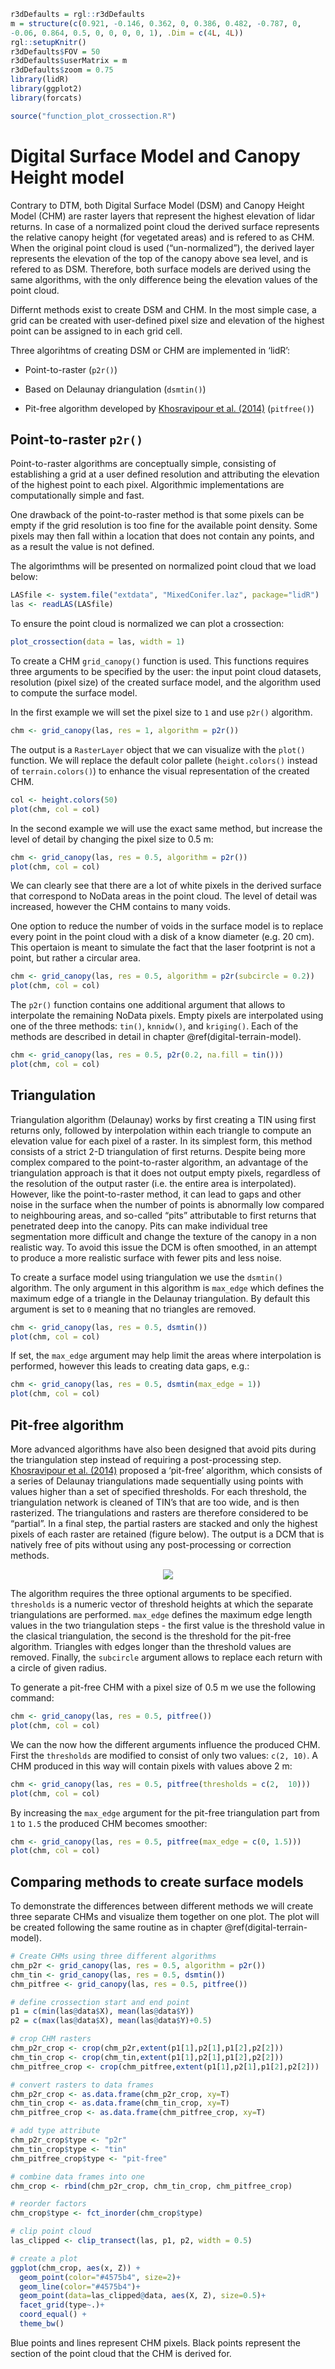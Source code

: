 ```r
r3dDefaults = rgl::r3dDefaults
m = structure(c(0.921, -0.146, 0.362, 0, 0.386, 0.482, -0.787, 0, 
-0.06, 0.864, 0.5, 0, 0, 0, 0, 1), .Dim = c(4L, 4L))
rgl::setupKnitr()
r3dDefaults$FOV = 50
r3dDefaults$userMatrix = m
r3dDefaults$zoom = 0.75
library(lidR)
library(ggplot2)
library(forcats)

source("function_plot_crossection.R")

```



# Digital Surface Model and Canopy Height model


Contrary to DTM, both Digital Surface Model (DSM) and Canopy Height Model (CHM) are raster layers that represent the highest elevation of lidar returns. In case of a normalized point cloud the derived surface represents the relative canopy height (for vegetated areas) and is refered to as CHM. When the original point cloud is used ("un-normalized"), the derived layer represents the elevation of the top of the canopy above sea level, and is refered to as DSM. Therefore, both surface models are derived using the same algorithms, with the only difference being the elevation values of the point cloud.

Differnt methods exist to create DSM and CHM. In the most simple case, a grid can be created with user-defined pixel size and elevation of the highest point can be assigned to in each grid cell. 


Three algorihtms of creating DSM or CHM are implemented in 'lidR':

* Point-to-raster (`p2r()`)

* Based on Delaunay driangulation (`dsmtin()`)

* Pit-free algorithm developed by [Khosravipour et al. (2014)](https://www.ingentaconnect.com/content/asprs/pers/2014/00000080/00000009/art00003?crawler=true) (`pitfree()`)


## Point-to-raster `p2r()`

Point-to-raster algorithms are conceptually simple, consisting of establishing a grid at a user defined resolution and attributing the elevation of the highest point to each pixel. Algorithmic implementations are computationally simple and fast.

One drawback of the point-to-raster method is that some pixels can be empty if the grid resolution is too fine for the available point density. Some pixels may then fall within a location that does not contain any points,  and as a result the value is not defined. 


The algorimthms will be presented on normalized point cloud that we load below:

```r
LASfile <- system.file("extdata", "MixedConifer.laz", package="lidR")
las <- readLAS(LASfile)
```

To ensure the point cloud is normalized we can plot a crossection: 
```r
plot_crossection(data = las, width = 1)
```

To create a CHM `grid_canopy()` function is used. This functions requires three arguments to be specified by the user: the input point cloud datasets, resolution (pixel size) of the created surface model, and the algorithm used to compute the surface model.

In the first example we will set the pixel size to `1` and use `p2r()` algorithm.


```r
chm <- grid_canopy(las, res = 1, algorithm = p2r())
```

The output is a `RasterLayer` object that we can visualize with the `plot()` function. We will replace the default color pallete (`height.colors()` instead of `terrain.colors()`) to enhance the visual representation of the created CHM.


```r
col <- height.colors(50)
plot(chm, col = col)
```

In the second example we will use the exact same method, but increase the level of detail by changing the pixel size to 0.5 m:

```r
chm <- grid_canopy(las, res = 0.5, algorithm = p2r())
plot(chm, col = col)
```
We can clearly see that there are a lot of white pixels in the derived surface that correspond to NoData areas in the point cloud. The level of detail was increased, however the CHM contains to many voids. 

One option to reduce the number of voids in the surface model is to replace every point in the point cloud with a disk of a know diameter (e.g. 20 cm). This opertaion is meant to simulate the fact that the laser footprint is not a point, but rather a circular area.

```r
chm <- grid_canopy(las, res = 0.5, algorithm = p2r(subcircle = 0.2))
plot(chm, col = col)
```

The `p2r()` function contains one additional argument that allows to interpolate the remaining NoData pixels. Empty pixels are interpolated using one of the three methods: `tin()`, `knnidw()`, and `kriging()`. Each of the methods are described in detail in chapter \@ref(digital-terrain-model).

```r
chm <- grid_canopy(las, res = 0.5, p2r(0.2, na.fill = tin()))
plot(chm, col = col)
```


## Triangulation





Triangulation algorithm (Delaunay) works by first creating a TIN using first returns only, followed by interpolation within each triangle to compute an elevation value for each pixel of a raster. In its simplest form, this method consists of a strict 2-D triangulation of first returns. Despite being more complex compared to the point-to-raster algorithm, an advantage of the triangulation approach is that it does not output empty pixels, regardless of the resolution of the output raster (i.e. the entire area is interpolated). However, like the point-to-raster method, it can lead to gaps and other noise in the surface when the number of points is abnormally low compared to neighbouring areas, and so-called “pits” attributable to first returns that penetrated deep into the canopy. Pits can make individual tree segmentation more difficult and change the texture of the canopy in a non realistic way. To avoid this issue the DCM is often smoothed, in an attempt to produce a more realistic surface with fewer pits and less noise.

To create a surface model using triangulation we use the `dsmtin()` algorithm. The only argument in this algorithm is `max_edge` which defines the maximum edge of a triangle in the Delaunay triangulation. By default this argument is set to `0` meaning that no triangles are removed.

```r
chm <- grid_canopy(las, res = 0.5, dsmtin())
plot(chm, col = col)
```
If set, the `max_edge` argument may help limit the areas where interpolation is performed, however this leads to creating data gaps, e.g.:

```r
chm <- grid_canopy(las, res = 0.5, dsmtin(max_edge = 1))
plot(chm, col = col)
```


## Pit-free algorithm


More advanced algorithms have also been designed that avoid pits during the triangulation step instead of requiring a post-processing step. [Khosravipour et al. (2014)](https://www.ingentaconnect.com/content/asprs/pers/2014/00000080/00000009/art00003?crawler=true) proposed a ‘pit-free’ algorithm, which consists of a series of Delaunay triangulations made sequentially using points with values higher than a set of specified thresholds. For each threshold, the triangulation network is cleaned of TIN’s that are too wide, and is then rasterized. The triangulations and rasters are therefore considered to be “partial”. In a final step, the partial rasters are stacked and only the highest pixels of each raster are retained (figure below). The output is a DCM that is natively free of pits without using any post-processing or correction methods. 

<center>

![](images/DSM/pitfree.svg)

</center>

The algorithm requires the three optional arguments to be specified. `thresholds` is a numeric vector of threshold heights at which the separate triangulations are performed. `max_edge` defines the maximum edge length values in the two triangulation steps - the first value is the threshold value in the clasical triangulation, the second is the threshold for the pit-free algorithm. Triangles with edges longer than the threshold values are removed. Finally, the `subcircle` argument allows to replace each return with a circle of given radius.

To generate a pit-free CHM with a pixel size of 0.5 m we use the following command:

```r
chm <- grid_canopy(las, res = 0.5, pitfree())
plot(chm, col = col)
```

We can the now how the different arguments influence the produced CHM. First the `thresholds` are modified to consist of only two values: `c(2, 10)`. A CHM produced in this way will contain pixels with values above 2 m:

```r
chm <- grid_canopy(las, res = 0.5, pitfree(thresholds = c(2,  10)))
plot(chm, col = col)
```

By increasing the `max_edge` argument for the pit-free triangulation part from `1` to `1.5` the produced CHM becomes smoother:

```r
chm <- grid_canopy(las, res = 0.5, pitfree(max_edge = c(0, 1.5)))
plot(chm, col = col)
```


## Comparing methods to create surface models

To demonstrate the differences between different methods we will create three separate CHMs and visualize them together on one plot. The plot will be created following the same routine as in chapter \@ref(digital-terrain-model). 

```r

# Create CHMs using three different algorithms
chm_p2r <- grid_canopy(las, res = 0.5, algorithm = p2r())
chm_tin <- grid_canopy(las, res = 0.5, dsmtin())
chm_pitfree <- grid_canopy(las, res = 0.5, pitfree())

# define crossection start and end point
p1 = c(min(las@data$X), mean(las@data$Y))
p2 = c(max(las@data$X), mean(las@data$Y)+0.5)

# crop CHM rasters
chm_p2r_crop <- crop(chm_p2r,extent(p1[1],p2[1],p1[2],p2[2]))
chm_tin_crop <- crop(chm_tin,extent(p1[1],p2[1],p1[2],p2[2]))
chm_pitfree_crop <- crop(chm_pitfree,extent(p1[1],p2[1],p1[2],p2[2]))

# convert rasters to data frames
chm_p2r_crop <- as.data.frame(chm_p2r_crop, xy=T)
chm_tin_crop <- as.data.frame(chm_tin_crop, xy=T)
chm_pitfree_crop <- as.data.frame(chm_pitfree_crop, xy=T)

# add type attribute
chm_p2r_crop$type <- "p2r"
chm_tin_crop$type <- "tin"
chm_pitfree_crop$type <- "pit-free"

# combine data frames into one
chm_crop <- rbind(chm_p2r_crop, chm_tin_crop, chm_pitfree_crop)

# reorder factors
chm_crop$type <- fct_inorder(chm_crop$type) 

# clip point cloud
las_clipped <- clip_transect(las, p1, p2, width = 0.5)

# create a plot
ggplot(chm_crop, aes(x, Z)) +
  geom_point(color="#4575b4", size=2)+
  geom_line(color="#4575b4")+
  geom_point(data=las_clipped@data, aes(X, Z), size=0.5)+
  facet_grid(type~.)+
  coord_equal() + 
  theme_bw()
```

Blue points and lines represent CHM pixels. Black points represent the section of the point cloud that the CHM is derived for. 




